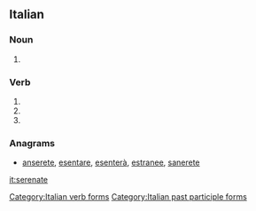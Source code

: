==Italian==

===Noun===
{{head|it|plural}} {{g|f}}

# {{plural of|serenata|lang=it}}

===Verb===
{{head|it}}

# {{conjugation of|serenare||2|p|pres|ind|lang=it}}
# {{conjugation of|serenare||2|p|imp|lang=it}}
# {{feminine plural of|serenato|lang=it}}

===Anagrams===
* [[anserete#Italian|anserete]], [[esentare#Italian|esentare]], [[esenterà#Italian|esenterà]], [[estranee#Italian|estranee]], [[sanerete#Italian|sanerete]]

[[Category:Italian verb forms]]
[[Category:Italian past participle forms]]

[[it:serenate]]